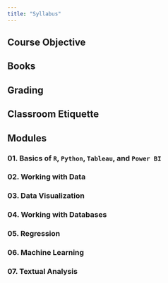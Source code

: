 ```yaml
---
title: "Syllabus"
---
```


##  Course Objective 



## Books 




## Grading 



## Classroom Etiquette


## Modules 

### 01. Basics of `R`, `Python`, `Tableau`, and `Power BI`


### 02. Working with Data 


### 03. Data Visualization

### 04. Working with Databases 


### 05. Regression 

### 06. Machine Learning 

### 07. Textual Analysis 

